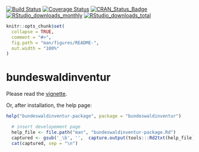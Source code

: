 <!-- README.md is generated from README.Rmd. Please edit that file -->
[![Build Status](https://travis-ci.org/fvafrCU/bundeswaldinventur.svg?branch=master)](https://travis-ci.org/fvafrCU/bundeswaldinventur)
[![Coverage Status](https://codecov.io/github/fvafrCU/bundeswaldinventur/coverage.svg?branch=master)](https://codecov.io/github/fvafrCU/bundeswaldinventur?branch=master)
[![CRAN_Status_Badge](https://www.r-pkg.org/badges/version/bundeswaldinventur)](https://cran.r-project.org/package=bundeswaldinventur)
[![RStudio_downloads_monthly](https://cranlogs.r-pkg.org/badges/bundeswaldinventur)](https://cran.r-project.org/package=bundeswaldinventur)
[![RStudio_downloads_total](https://cranlogs.r-pkg.org/badges/grand-total/bundeswaldinventur)](https://cran.r-project.org/package=bundeswaldinventur)
 
```r
knitr::opts_chunk$set(
  collapse = TRUE,
  comment = "#>",
  fig.path = "man/figures/README-",
  out.width = "100%"
)
```
# bundeswaldinventur
Please read the
[vignette](https://htmlpreview.github.io/?https://github.com/fvafrCU/bundeswaldinventur/blob/master/inst/doc/An_Introduction_to_bundeswaldinventur.html).

Or, after installation, the help page:
```r
help("bundeswaldinventur-package", package = "bundeswaldinventur")
```
```r
  # insert developement page
  help_file <- file.path("man", "bundeswaldinventur-package.Rd")
  captured <- gsub('_\b', '',  capture.output(tools:::Rd2txt(help_file) ))
  cat(captured, sep = "\n")
```

